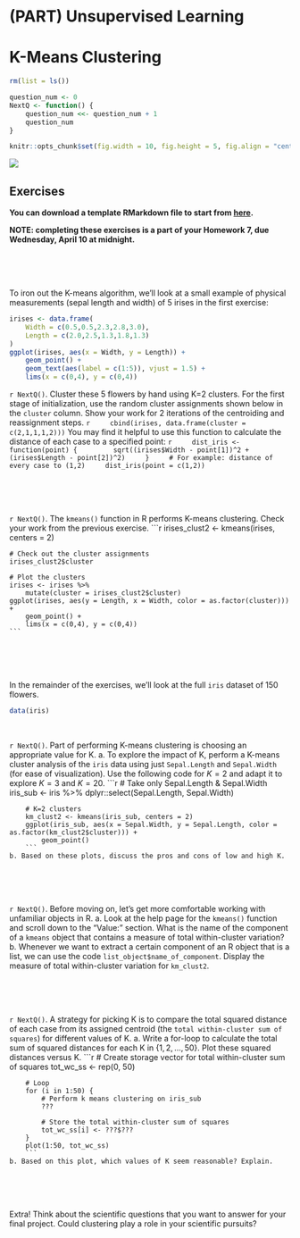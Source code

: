# (PART) Unsupervised Learning {-}

# K-Means Clustering

```r
rm(list = ls())

question_num <- 0
NextQ <- function() {
    question_num <<- question_num + 1
    question_num
}

knitr::opts_chunk$set(fig.width = 10, fig.height = 5, fig.align = "center")
```

![](images/class_flow4.png)

## Exercises

**You can download a template RMarkdown file to start from [here](template_rmds/16-kmeans.Rmd).**

**NOTE: completing these exercises is a part of your Homework 7, due Wednesday, April 10 at midnight.**

<br>
<br>
<br>

To iron out the K-means algorithm, we'll look at a small example of physical measurements (sepal length and width) of 5 irises in the first exercise:

```r
irises <- data.frame(
    Width = c(0.5,0.5,2.3,2.8,3.0),
    Length = c(2.0,2.5,1.3,1.8,1.3)
)
ggplot(irises, aes(x = Width, y = Length)) + 
    geom_point() + 
    geom_text(aes(label = c(1:5)), vjust = 1.5) + 
    lims(x = c(0,4), y = c(0,4))
```

`r NextQ()`. Cluster these 5 flowers by hand using K=2 clusters. For the first stage of initialization, use the random cluster assignments shown below in the `cluster` column. Show your work for 2 iterations of the centroiding and reassignment steps.
    ```r
    cbind(irises, data.frame(cluster = c(2,1,1,1,2)))
    ```
    You may find it helpful to use this function to calculate the distance of each case to a specified point:
    ```r
    dist_iris <- function(point) {
        sqrt((irises$Width - point[1])^2 + (irises$Length - point[2])^2)
    }
    # For example: distance of every case to (1,2)
    dist_iris(point = c(1,2))
    ```

<br>
<br>
<br>

`r NextQ()`. The `kmeans()` function in R performs K-means clustering. Check your work from the previous exercise.
    ```r
    irises_clust2 <- kmeans(irises, centers = 2)

    # Check out the cluster assignments
    irises_clust2$cluster

    # Plot the clusters
    irises <- irises %>% 
        mutate(cluster = irises_clust2$cluster)
    ggplot(irises, aes(y = Length, x = Width, color = as.factor(cluster))) + 
        geom_point() + 
        lims(x = c(0,4), y = c(0,4))
    ```

<br>
<br>
<br>

In the remainder of the exercises, we'll look at the full `iris` dataset of 150 flowers.

```r
data(iris)
```

<br>

`r NextQ()`. Part of performing K-means clustering is choosing an appropriate value for K.
    a. To explore the impact of K, perform a K-means cluster analysis of the `iris` data using just `Sepal.Length` and `Sepal.Width` (for ease of visualization). Use the following code for $K=2$ and adapt it to explore $K=3$ and $K=20$.
        ```r
        # Take only Sepal.Length & Sepal.Width
        iris_sub <- iris %>%
            dplyr::select(Sepal.Length, Sepal.Width)
        
        # K=2 clusters
        km_clust2 <- kmeans(iris_sub, centers = 2)
        ggplot(iris_sub, aes(x = Sepal.Width, y = Sepal.Length, color = as.factor(km_clust2$cluster))) + 
            geom_point()
        ```
    b. Based on these plots, discuss the pros and cons of low and high K.

<br>
<br>
<br>

`r NextQ()`. Before moving on, let's get more comfortable working with unfamiliar objects in R.
    a. Look at the help page for the `kmeans()` function and scroll down to the "Value:" section. What is the name of the component of a `kmeans` object that contains a measure of total within-cluster variation?
    b. Whenever we want to extract a certain component of an R object that is a list, we can use the code `list_object$name_of_component`. Display the measure of total within-cluster variation for `km_clust2`.

<br>
<br>
<br>

`r NextQ()`. A strategy for picking K is to compare the total squared distance of each case from its assigned centroid (the `total within-cluster sum of squares`) for different values of K.
    a. Write a for-loop to calculate the total sum of squared distances for each K in $\{1, 2, ..., 50\}$. Plot these squared distances versus K.
        ```r
        # Create storage vector for total within-cluster sum of squares
        tot_wc_ss <- rep(0, 50)

        # Loop
        for (i in 1:50) {
            # Perform k means clustering on iris_sub
            ???

            # Store the total within-cluster sum of squares
            tot_wc_ss[i] <- ???$???
        }
        plot(1:50, tot_wc_ss)
        ```
    b. Based on this plot, which values of K seem reasonable? Explain.

<br>
<br>
<br>


Extra! Think about the scientific questions that you want to answer for your final project. Could clustering play a role in your scientific pursuits?




